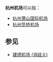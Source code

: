 '''杭州机场'''可以指：

* [[杭州萧山国际机场|杭州萧山国际机场]]
* [[杭州笕桥机场|杭州笕桥机场]]

== 参见 ==
* [[建德机场_(消歧义)|建德机场 (消歧义)]]

{{disambig|cat=四字机场消歧义}}